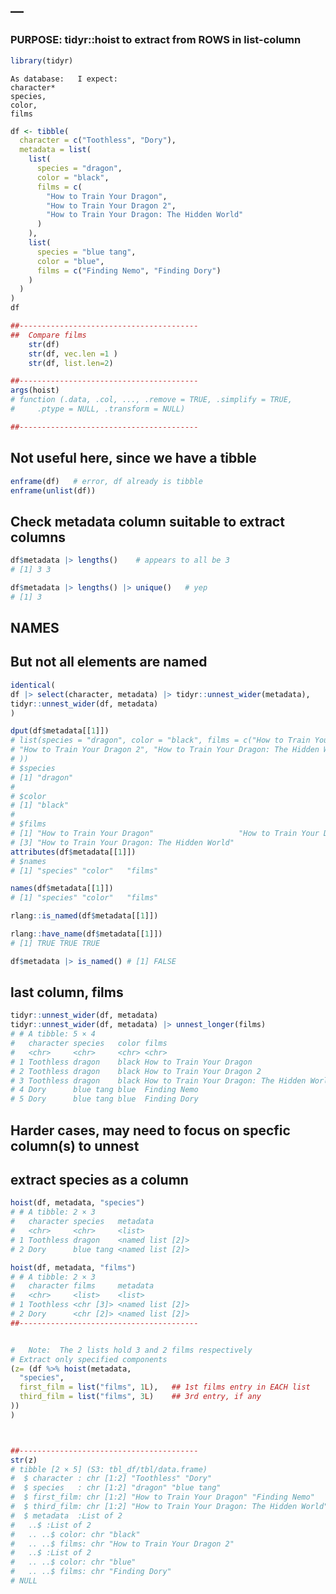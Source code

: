 ---
---

###     PURPOSE:  tidyr::hoist to extract from ROWS in list-column
```r
library(tidyr)
```

```
As database:   I expect:
character*
species,
color,
films
```

```r
df <- tibble(
  character = c("Toothless", "Dory"),
  metadata = list(
    list(
      species = "dragon",
      color = "black",
      films = c(
        "How to Train Your Dragon",
        "How to Train Your Dragon 2",
        "How to Train Your Dragon: The Hidden World"
      )
    ),
    list(
      species = "blue tang",
      color = "blue",
      films = c("Finding Nemo", "Finding Dory")
    )
  )
)
df

##---------------------------------------- 
##  Compare films
    str(df)
    str(df, vec.len =1 )
    str(df, list.len=2)

##---------------------------------------- 
args(hoist)
# function (.data, .col, ..., .remove = TRUE, .simplify = TRUE, 
#     .ptype = NULL, .transform = NULL) 

##---------------------------------------- 
```

##  Not useful here, since we have a tibble
```r
enframe(df)   # error, df already is tibble
enframe(unlist(df))
```

## Check metadata column suitable to extract columns
```r
df$metadata |> lengths()    # appears to all be 3
# [1] 3 3

df$metadata |> lengths() |> unique()   # yep
# [1] 3
```

##  NAMES
## But not all elements are named
```r
identical(
df |> select(character, metadata) |> tidyr::unnest_wider(metadata),
tidyr::unnest_wider(df, metadata)
)

dput(df$metadata[[1]])
# list(species = "dragon", color = "black", films = c("How to Train Your Dragon", 
# "How to Train Your Dragon 2", "How to Train Your Dragon: The Hidden World"
# ))
# $species
# [1] "dragon"
# 
# $color
# [1] "black"
# 
# $films
# [1] "How to Train Your Dragon"                   "How to Train Your Dragon 2"                
# [3] "How to Train Your Dragon: The Hidden World"
attributes(df$metadata[[1]])
# $names
# [1] "species" "color"   "films"  

names(df$metadata[[1]])
# [1] "species" "color"   "films"  

rlang::is_named(df$metadata[[1]])

rlang::have_name(df$metadata[[1]])
# [1] TRUE TRUE TRUE

df$metadata |> is_named() # [1] FALSE

```
##  last column, films
```r
tidyr::unnest_wider(df, metadata)
tidyr::unnest_wider(df, metadata) |> unnest_longer(films)
# # A tibble: 5 × 4
#   character species   color films                                     
#   <chr>     <chr>     <chr> <chr>                                     
# 1 Toothless dragon    black How to Train Your Dragon                  
# 2 Toothless dragon    black How to Train Your Dragon 2                
# 3 Toothless dragon    black How to Train Your Dragon: The Hidden World
# 4 Dory      blue tang blue  Finding Nemo                              
# 5 Dory      blue tang blue  Finding Dory                              
```




## Harder cases, may need to focus on specfic column(s) to unnest
##  extract species as a column
```r

hoist(df, metadata, "species")
# # A tibble: 2 × 3
#   character species   metadata        
#   <chr>     <chr>     <list>          
# 1 Toothless dragon    <named list [2]>
# 2 Dory      blue tang <named list [2]>

hoist(df, metadata, "films")
# # A tibble: 2 × 3
#   character films     metadata        
#   <chr>     <list>    <list>          
# 1 Toothless <chr [3]> <named list [2]>
# 2 Dory      <chr [2]> <named list [2]>
##---------------------------------------- 


#   Note:  The 2 lists hold 3 and 2 films respectively
# Extract only specified components
(z= (df %>% hoist(metadata,
  "species",
  first_film = list("films", 1L),   ## 1st films entry in EACH list
  third_film = list("films", 3L)    ## 3rd entry, if any
))
)



##---------------------------------------- 
str(z)
# tibble [2 × 5] (S3: tbl_df/tbl/data.frame)
#  $ character : chr [1:2] "Toothless" "Dory"
#  $ species   : chr [1:2] "dragon" "blue tang"
#  $ first_film: chr [1:2] "How to Train Your Dragon" "Finding Nemo"
#  $ third_film: chr [1:2] "How to Train Your Dragon: The Hidden World" NA
#  $ metadata  :List of 2
#   ..$ :List of 2
#   .. ..$ color: chr "black"
#   .. ..$ films: chr "How to Train Your Dragon 2"
#   ..$ :List of 2
#   .. ..$ color: chr "blue"
#   .. ..$ films: chr "Finding Dory"
# NULL
```
